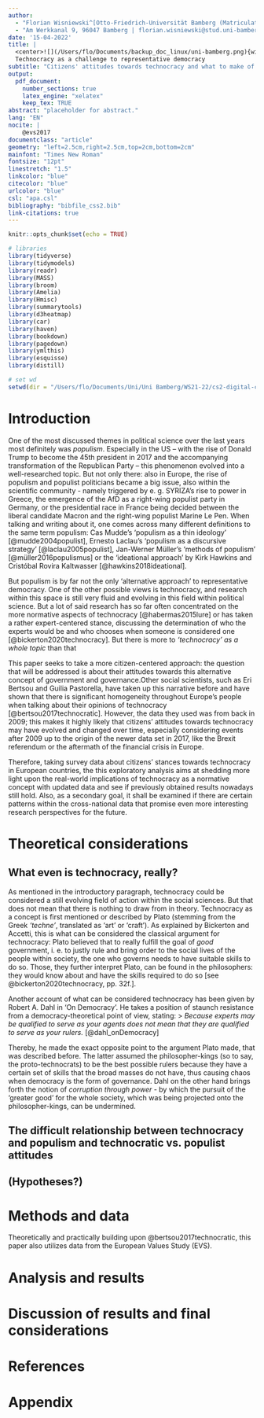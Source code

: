```yaml
---
author: 
  - "Florian Wisniewski^[Otto-Friedrich-Universität Bamberg (Matriculation Nr.: 2028075) - 3rd semester, M. A. Political Science]"
  - "Am Werkkanal 9, 96047 Bamberg | florian.wisniewski@stud.uni-bamberg.de"
date: '15-04-2022'
title: | 
  <center>![](/Users/flo/Documents/backup_doc_linux/uni-bamberg.png){width=4cm}</center>
  Technocracy as a challenge to representative democracy
subtitle: "Citizens' attitudes towards technocracy and what to make of it"
output:
  pdf_document:
    number_sections: true
    latex_engine: "xelatex"
    keep_tex: TRUE
abstract: "placeholder for abstract."
lang: "EN"
nocite: |
    @evs2017
documentclass: "article"
geometry: "left=2.5cm,right=2.5cm,top=2cm,bottom=2cm"
mainfont: "Times New Roman"
fontsize: "12pt"
linestretch: "1.5"
linkcolor: "blue"
citecolor: "blue"
urlcolor: "blue"
csl: "apa.csl"
bibliography: "bibfile_css2.bib"
link-citations: true
---
```


```r
knitr::opts_chunk$set(echo = TRUE)
```

```r
# libraries
library(tidyverse)
library(tidymodels)
library(readr)
library(MASS)
library(broom)
library(Amelia)
library(Hmisc)
library(summarytools)
library(d3heatmap)
library(car)
library(haven)
library(bookdown)
library(pagedown)
library(ymlthis)
library(esquisse)
library(distill)

# set wd
setwd(dir = "/Users/flo/Documents/Uni/Uni Bamberg/WS21-22/cs2-digital-challenges/digital-challenges")
```


\newpage{}

\tableofcontents

\newpage{}

# Introduction
One of the most discussed themes in political science over the last years most definitely was _populism_. Especially in the US – with the rise of Donald Trump to become the 45th president  in 2017 and the accompanying transformation of the Republican Party – this phenomenon evolved into a well-researched topic. But not only there: also in Europe, the rise of populism and populist politicians became a big issue, also within the scientific community - namely triggered by e. g. SYRIZA's rise to power in Greece, the emergence of the AfD as a right-wing populist party in Germany, or the presidential race in France being decided between the liberal candidate Macron and the right-wing populist Marine Le Pen.
When talking and writing about it, one comes across many different definitions to the same term populism: Cas Mudde’s 'populism as a thin ideology' [@mudde2004populist], Ernesto Laclau’s 'populism as a discursive strategy' [@laclau2005populist], Jan-Werner Müller’s 'methods of populism' [@müller2016populismus] or the 'ideational approach' by Kirk Hawkins and Cristóbal Rovira Kaltwasser [@hawkins2018ideational].

But populism is by far not the only 'alternative approach' to representative democracy. One of the other possible views is technocracy, and research within this space is still very fluid and evolving in this field within political science. But a lot of said research has so far often concentrated on the more normative aspects of technocracy [@habermas2015lure] or has taken a rather expert-centered stance, discussing the determination of who the experts would be and who chooses when someone is considered one [@bickerton2020technocracy]. But there is more to _'technocracy' as a whole topic_ than that

This paper seeks to take a more citizen-centered approach: the question that will be addressed is about their attitudes towards this alternative concept of government and governance.Other social scientists, such as Eri Bertsou and Guilia Pastorella, have taken up this narrative before and have shown that there is significant homogeneity throughout Europe's people when talking about their opinions of technocracy [@bertsou2017technocratic]. However, the data they used was from back in 2009; this makes it highly likely that citizens' attitudes towards technocracy may have evolved and changed over time, especially considering events after 2009 up to the origin of the newer data set in 2017, like the Brexit referendum or the aftermath of the financial crisis in Europe.

Therefore, taking survey data about citizens' stances towards technocracy in European countries, the  this exploratory analysis aims at shedding more light upon the real-world implications of technocracy as a normative concept with updated data and see if previously obtained results nowadays still hold. Also, as a secondary goal, it shall be examined if there are certain patterns within the cross-national data that promise even more interesting research perspectives for the future.

<!-- memo an mich: überlege mal, ob das neu zu schreiben ist, wenn man mehr greifbares in den händen hat... -->

\newpage{}

# Theoretical considerations
## What even is technocracy, really?

<!-- + Caramani 2020 -->
<!-- + Dahl's 'On Democracy' -->
<!-- + Bertsou's works -->
<!-- + Plato's Republic -->

As mentioned in the introductory paragraph, technocracy could be considered a still evolving field of action within the social sciences. But that does not mean that there is nothing to draw from in theory. Technocracy as a concept is first mentioned or described by Plato (stemming from the Greek _'techne'_, translated as 'art' or 'craft'). As explained by Bickerton and Accetti, this is what can be considered the classical argument for technocracy: Plato believed that to really fulfill the goal of _good_ government, i. e. to justly rule and bring order to the social lives of the people within society, the one who governs needs to have suitable skills to do so. Those, they further interpret Plato, can be found in the philosophers: they would know about and have the skills required to do so [see @bickerton2020technocracy, pp. 32f.].

Another account of what can be considered technocracy has been given by Robert A. Dahl in 'On Democracy'. He takes a position of staunch resistance from a democracy-theoretical point of view, stating:
> _Because experts may be qualified to serve as your agents does not mean that they are qualified to serve as your rulers._ [@dahl_onDemocracy]

Thereby, he made the exact opposite point to the argument Plato made, that was described before. The latter assumed the philosopher-kings (so to say, the proto-technocrats) to be the best possible rulers because they have a certain set of skills that the broad masses do not have, thus causing chaos when democracy is the form of governance.
Dahl on the other hand brings forth the notion of _corruption through power_ - by which the pursuit of the 'greater good' for the whole society, which was being projected onto the philosopher-kings, can be undermined.

## The difficult relationship between technocracy and populism and technocratic vs. populist attitudes

<!-- + maybe include technopopulism? -->
<!-- + Deseriis -->
<!-- + Bickerton/Accetti -->

## (Hypotheses?)

<!-- + hypotheses in Bertsou/Pastorella 2017 -->
<!-- + other Bertsou papers? -->
<!-- + Caramani? -->
<!-- + the Caramani/Bertsou book on technocracy 2020? -->

# Methods and data

<!-- + describe the EVS -->
<!-- + describe the independent variable -->
<!-- + describe the explanatory variables with regard to how they exactly operationalize the points mentioned under paragraph 2 -->
<!-- + describe the method of choice (logistic regression? do we need to control for country effects? hierarchical models?) -->

Theoretically and practically building upon @bertsou2017technocratic, this paper also utilizes data from the European Values Study (EVS).

# Analysis and results

<!-- + present results -->
<!-- + graphics and regression tables -->
<!-- + just description in the beginning; rest will be in discussion paragraph -->

# Discussion of results and final considerations

<!-- + discuss what we found out -->
<!-- + discuss what that means with regard to especially Bertsou/Pastorella's findings from 2017 with the old data -->
<!-- + discuss if there are any implications about what should be examined more closely in the future (if any?) -->
<!--   + I do expect greece, italy to show some interesting values -->
<!--   + Jungherr mentioned portugal, so watch out for that too -->

\newpage{}

# References

<div id="refs"></div>

\newpage{}

# Appendix